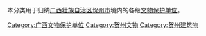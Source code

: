 本分类用于归纳[[广西壮族自治区|广西壮族自治区]][[贺州市|贺州市]]境内的各级[[文物保护单位|文物保护单位]]。

[[Category:广西文物保护单位|Category:广西文物保护单位]]
[[Category:贺州文物|Category:贺州文物]]
[[Category:贺州建筑物|Category:贺州建筑物]]